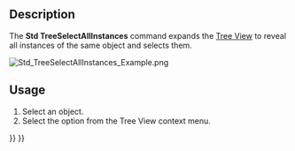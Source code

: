 <languages/>

{{Docnav
|[[Part_SelectFilter|Part SelectFilter]]
|[[Std_ToggleFreeze|ToggleFreeze]]
|[[Std_Base|Std Base]]
|IconL=Part_SelectFilter.svg
|IconR=Std_ToggleFreeze.svg
|IconC=Freecad.svg
}}

{{GuiCommand
|Name=Std TreeSelectAllInstances
|Workbenches=All
}}

== Description ==

The '''Std TreeSelectAllInstances''' command expands the [[Tree_View|Tree View]] to reveal all instances of the same object and selects them.

[[Image:Std_TreeSelectAllInstances_Example.png]]
{{Caption|3 instances of the same [[Part_Box|Part Box]], used in 3 [[Part_Cut|Part Cut]] operations, selected with this command}}

== Usage ==

# Select an object.
# Select the {{MenuCommand|[[Image:Std_TreeSelectAllInstances.svg|16px]] Select All Instances}} option from the Tree View context menu.


{{Docnav
|[[Part_SelectFilter|Part SelectFilter]]
|[[Std_ToggleFreeze|ToggleFreeze]]
|[[Std_Base|Std Base]]
|IconL=Part_SelectFilter.svg
|IconR=Std_ToggleFreeze.svg
|IconC=Freecad.svg
}}

{{Std_Base_navi{{#translation:}}}}
{{Userdocnavi{{#translation:}}}}